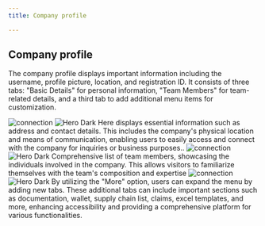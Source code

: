 ```yaml
---
title: Company profile

---
```

## Company profile
The company profile displays important information including the username, profile picture, location, and registration ID. It consists of three tabs: "Basic Details" for personal information, "Team Members" for team-related details, and a third tab to add additional menu items for customization.


<Steps>
  <Step title="Basic">
   <img
  className="block dark:hidden"
  src="/images/img/company profile.png"
  alt="connection"
/>
<img
  className="hidden dark:block"
  src="/images/img/company profile-b.png"
  alt="Hero Dark"
/>
    Here displays essential information such as address and contact details. This includes the company's physical location and means of communication, enabling users to easily access and connect with the company for inquiries or business purposes..
  </Step>
  <Step title="Team member">
     <img
  className="block dark:hidden"
  src="/images/img/company profile - teammates.png"
  alt="connection"
/>
<img
  className="hidden dark:block"
  src="/images/img/company profile - teammates-b.png"
  alt="Hero Dark"
/>
    Comprehensive list of team members, showcasing the individuals involved in the company. This allows visitors to familiarize themselves with the team's composition and expertise
  </Step>


<Step title="More">
   <img
  className="block dark:hidden"
  src="/images/img/company profile- more.png"
  alt="connection"
/>
<img
  className="hidden dark:block"
  src="/images/img/company profile- more-b.png"
  alt="Hero Dark"
/>
    By utilizing the "More" option, users can expand the menu by adding new tabs. These additional tabs can include important sections such as documentation, wallet, supply chain list, claims, excel templates, and more, enhancing accessibility and providing a comprehensive platform for various functionalities.
  </Step>



</Steps>








